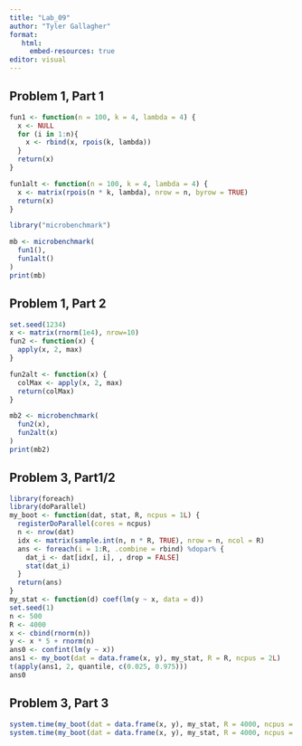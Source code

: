 ```yaml
---
title: "Lab_09"
author: "Tyler Gallagher"
format:
   html:
     embed-resources: true
editor: visual
---
```


## Problem 1, Part 1

```r
fun1 <- function(n = 100, k = 4, lambda = 4) {
  x <- NULL
  for (i in 1:n){
    x <- rbind(x, rpois(k, lambda))    
  }
  return(x)
}

fun1alt <- function(n = 100, k = 4, lambda = 4) {
  x <- matrix(rpois(n * k, lambda), nrow = n, byrow = TRUE)
  return(x)
}
```

```r
library("microbenchmark")
```

```r
mb <- microbenchmark(
  fun1(),
  fun1alt()
)
print(mb)
```

## Problem 1, Part 2

```r
set.seed(1234)
x <- matrix(rnorm(1e4), nrow=10)
fun2 <- function(x) {
  apply(x, 2, max)
}
```

```r
fun2alt <- function(x) {
  colMax <- apply(x, 2, max)
  return(colMax)
}
```

```r
mb2 <- microbenchmark(
  fun2(x),
  fun2alt(x)
)
print(mb2)
```

## Problem 3, Part1/2

```r
library(foreach)
library(doParallel)
my_boot <- function(dat, stat, R, ncpus = 1L) {
  registerDoParallel(cores = ncpus)
  n <- nrow(dat)
  idx <- matrix(sample.int(n, n * R, TRUE), nrow = n, ncol = R)
  ans <- foreach(i = 1:R, .combine = rbind) %dopar% {
    dat_i <- dat[idx[, i], , drop = FALSE]
    stat(dat_i)
  }
  return(ans)
}
my_stat <- function(d) coef(lm(y ~ x, data = d))
set.seed(1)
n <- 500
R <- 4000
x <- cbind(rnorm(n))
y <- x * 5 + rnorm(n)
ans0 <- confint(lm(y ~ x))
ans1 <- my_boot(dat = data.frame(x, y), my_stat, R = R, ncpus = 2L)
t(apply(ans1, 2, quantile, c(0.025, 0.975)))
ans0
```

## Problem 3, Part 3

```r
system.time(my_boot(dat = data.frame(x, y), my_stat, R = 4000, ncpus = 1L))
system.time(my_boot(dat = data.frame(x, y), my_stat, R = 4000, ncpus = 2L))
```
